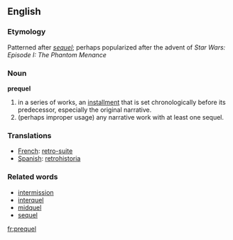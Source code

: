 ==English==

===Etymology===

Patterned after ''[[sequel]]''; perhaps popularized after the advent of ''Star Wars: Episode I: The Phantom Menance''

===Noun===
'''prequel'''

# in a series of works, an [[installment]] that is set chronologically before its predecessor, especially the original narrative.
# (perhaps improper usage) any narrative work with at least one sequel.

===Translations===
*[[French]]: [[retro-suite]]
*[[Spanish]]: [[retrohistoria]]

===Related words===

*[[intermission]]
*[[interquel]]
*[[midquel]]
*[[sequel]]

[[fr:prequel]]